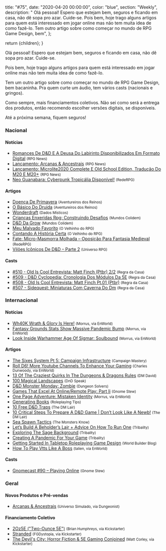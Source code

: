 
  title: "#75",
  date: "2020-04-20 00:00:00",
  color: "blue",
  section: "Weekly",
  description:
    "    Olá pessoal! Espero que estejam bem, seguros e ficando em casa, não dê sopa pro azar. Cuide-se.    Pois bem, hoje trago alguns artigos para quem está interessado em jogar online mas não tem muita idea de como fazê-lo.    Tem outro artigo sobre como começar no mundo de RPG Game Design, bem",
};

  return <InternalLayout meta={meta}>{children}</InternalLayout>;
}

Olá pessoal! Espero que estejam bem, seguros e ficando em casa, não dê sopa pro azar. Cuide-se.

Pois bem, hoje trago alguns artigos para quem está interessado em jogar online mas não tem muita idea de como fazê-lo.

Tem um outro artigo sobre como começar no mundo de RPG Game Design, bem bacaninha. Pra quem curte um áudio, tem vários casts (nacionais e gringos).

Como sempre, mais financiamentos coletivos. Não sei como será a entrega dos produtos, então recomendo escolher versões digitais, se disponíveis.

Até a próxima semana, fiquem seguros!

### Nacional

#### Notícias

- [Romances De D&amp;D E A Deusa Do Labirinto Disponibilizados Em Formato Digital] <small>(RPG News)</small>
- [Lançamento: Arcanas &amp; Ancestrais] <small>(RPG News)</small>
- [Lançamento: Microlite2020 Complete E Old School Edition, Tradução Do M20 E M20+] <small>(RPG News)</small>
- [Neo Guanabara: Cyberpunk Tropicália Disponível!] <small>(RedeRPG)</small>

#### Artigos

- [Doença De Primavera] <small>(Aventureiros dos Reinos)</small>
- [O Básico Do Druida] <small>(Aventureiros dos Reinos)</small>
- [Wonderdraft] <small>(Dados Místicos)</small>
- [Crianças Enxeridas Rpg: Construindo Desafios] <small>(Mundos Colidem)</small>
- [D&amp;D Da Grow] <small>(Mundos Colidem)</small>
- [Meu Malvado Favorito] <small>(O Velhinho do RPG)</small>
- [Contando A História Certa] <small>(O Velhinho do RPG)</small>
- [Fate: Micro-Masmorra Molhada – Oposição Para Fantasia Medieval] <small>(RedeRPG)</small>
- [Vilões Icônicos De D&amp;D – Parte 2] <small>(Universo RPG)</small>

#### Casts

- [#510 - Old Is Cool Entrevista: Matt Finch (Ptbr) 2/2] <small>(Regra da Casa)</small>
- [#509 - D&amp;D Cyclopedia: Cronologia Dos Módulos Da 5E] <small>(Regra da Casa)</small>
- [#508 - Old Is Cool Entrevista: Matt Finch Pt.01 (Ptbr)] <small>(Regra da Casa)</small>
- [#507 - Sidequest: Miniaturas Com Caverna Do Dm] <small>(Regra da Casa)</small>

### Internacional

#### Notícias

- [Wh40K Wrath &amp; Glory Is Here!] <small>(Morrus, via EnWorld)</small>
- [Fantasy Grounds Stats Show Massive Pandemic Bump] <small>(Morrus, via EnWorld)</small>
- [Look Inside Warhammer Age Of Sigmar: Soulbound] <small>(Morrus, via EnWorld)</small>

#### Artigos

- [The Sixes System Pt 5: Campaign Infrastructure] <small>(Campaign Mastery)</small>
- [Roll D6! More Youtube Channels To Enhance Your Gaming] <small>(Charles Dunwoody, via EnWorld)</small>
- [13 Of The Craziest Quirks In The Dungeons &amp; Dragons Rules] <small>(DM David)</small>
- [100 Magical Landscapes] <small>(DnD Speak)</small>
- [D&amp;D Monster Monday: Zombie] <small>(Dungeon Solvers)</small>
- [Games That Excel At Online/Remote Play: Part Ii] <small>(Gnome Stew)</small>
- [One Page Adventure: Mistaken Identity] <small>(Morrus, via EnWorld)</small>
- [Generating Books] <small>(Roleplaying Tips)</small>
- [10 Free D&amp;D Traps] <small>(The DM Lair)</small>
- [10 Critical Steps To Prepare A D&amp;D Game | Don’t Look Like A Newb!] <small>(The DM Lair)</small>
- [Sea Spawn Tactics] <small>(The Monsters Know)</small>
- [Let’s Build A Beholder’s Lair + Advice On How To Run One] <small>(Tribality)</small>
- [Exploring The Sage Background] <small>(Tribality)</small>
- [Creating A Pandemic For Your Game] <small>(Tribality)</small>
- [Getting Started In Tabletop Roleplaying Game Design] <small>(World Builder Blog)</small>
- [How To Play Vtts Like A Boss] <small>(talien, via EnWorld)</small>

#### Casts

- [Gnomecast #90 – Playing Online] <small>(Gnome Stew)</small>

### Geral

#### Novos Produtos e Pré-vendas

- [Arcanas &amp; Ancestrais] <small>(Universo Simulado, via Dungeonist)</small>

#### Financiamento Coletivo

- [2Oz5E (&quot;Two-Ounce 5E&quot;)] <small>(Brian Humphreys, via Kickstarter)</small>
- [Stranded] <small>(FGDystopia, via Kickstarter)</small>
- [The Devil&#039;s City: Horror Fiction &amp; 5E Gaming Conjoined] <small>(Matt Corley, via Kickstarter)</small>

[2oz5e (&quot;two-ounce 5e&quot;)]: https://www.kickstarter.com/projects/823221049/2oz5e-two-ounce-5e
[stranded]: https://www.kickstarter.com/projects/spaced/stranded-2
[the devil&#039;s city: horror fiction &amp; 5e gaming conjoined]: https://www.kickstarter.com/projects/37222410/the-devils-city-for-5e
[meu malvado favorito]: https://ovelhinhodorpg.wordpress.com/2020/04/19/meu-malvado-favorito/
[doença de primavera]: https://aventureirosdosreinos.com/doenca-de-primavera/
[one page adventure: mistaken identity]: https://www.enworld.org/threads/one-page-adventure-mistaken-identity.671564/#new_tab?utm_source=rss&utm_medium=rss&utm_campaign=one-page-adventure-mistaken-identity
[10 free d&amp;d traps]: https://www.thedmlair.com/2020/04/18/10-free-dd-traps/
[romances de d&amp;d e a deusa do labirinto disponibilizados em formato digital]: https://newsrpg.wordpress.com/2020/04/18/__trashed/
[neo guanabara: cyberpunk tropicália disponível!]: https://www.rederpg.com.br/2020/04/17/neo-guanabara-cyberpunk-tropicalia-disponivel/
[contando a história certa]: https://ovelhinhodorpg.wordpress.com/2020/04/17/contado-a-historia-certa/
[#510 - old is cool entrevista: matt finch (ptbr) 2/2]: https://regradacasa.podbean.com/e/510-old-is-cool-entrevista-matt-finch-ptbr-22/
[crianças enxeridas rpg: construindo desafios]: https://www.mundoscolidem.com.br/ce-desafios/
[#509 - d&amp;d cyclopedia: cronologia dos módulos da 5e]: https://regradacasa.podbean.com/e/509-dd-cyclopedia-cronologia-dos-modulos-da-5e/
[wh40k wrath &amp; glory is here!]: https://www.enworld.org/threads/wh40k-wrath-glory-is-here.671536/
[gnomecast #90 – playing online]: https://gnomestew.com/gnomecast-90-playing-online/https://gnomestew.com/gnomecast-90-playing-online/
[vilões icônicos de d&amp;d – parte 2]: https://universorpg.com/bau-do-mestre/dicas/viloes-iconicos-de-dd-parte-2/
[getting started in tabletop roleplaying game design]: https://worldbuilderblog.me/2020/04/16/getting-started-in-tabletop-roleplaying-game-design/
[lançamento: arcanas &amp; ancestrais]: https://newsrpg.wordpress.com/2020/04/16/lancamento-arcanas-ancestrais/
[arcanas &amp; ancestrais]: https://www.dungeonist.com/marketplace/product/arcanas-ancestrais/
[100 magical landscapes]: http://dndspeak.com/2020/04/100-magical-landscapes/
[d&amp;d da grow]: https://www.mundoscolidem.com.br/dd-grow/
[fate: micro-masmorra molhada – oposição para fantasia medieval]: https://www.rederpg.com.br/2020/04/15/fate-micro-masmorra-molhada-oposicao-para-fantasia-medieval/
[#508 - old is cool entrevista: matt finch pt.01 (ptbr)]: https://regradacasa.podbean.com/e/508-old-is-cool-entrevista-matthew-finch-pt01-ptbr/
[o básico do druida]: https://aventureirosdosreinos.com/o-basico-do-druida/
[let’s build a beholder’s lair + advice on how to run one]: https://www.tribality.com/2020/04/15/lets-build-a-beholders-lair-advice-on-how-to-run-one/
[#507 - sidequest: miniaturas com caverna do dm]: https://regradacasa.podbean.com/e/507-sidequest-miniaturas-com-caverna-do-dm/
[exploring the sage background]: https://www.tribality.com/2020/04/14/exploring-the-sage-background/
[10 critical steps to prepare a d&amp;d game | don’t look like a newb!]: https://www.thedmlair.com/2020/04/14/10-critical-steps-to-prepare-a-dd-game-dont-look-like-a-newb/
[roll d6! more youtube channels to enhance your gaming]: https://www.enworld.org/threads/roll-d6-more-youtube-channels-to-enhance-your-gaming.671334/
[13 of the craziest quirks in the dungeons &amp; dragons rules]: https://dmdavid.com/tag/13-of-the-craziest-quirks-in-the-dungeons-dragons-rules/
[wonderdraft]: https://dadosmisticos.com/2020/04/13/wonderdraft/
[lançamento: microlite2020 complete e old school edition, tradução do m20 e m20+]: https://newsrpg.wordpress.com/2020/04/14/lancamento-microlite2020-complete-e-old-school-edition-complete/
[generating books]: https://www.roleplayingtips.com/rptn/generating-books/
[creating a pandemic for your game]: https://www.tribality.com/2020/04/13/creating-a-pandemic-for-your-game/
[fantasy grounds stats show massive pandemic bump]: https://www.enworld.org/threads/fantasy-grounds-stats-show-massive-pandemic-bump.671486/
[how to play vtts like a boss]: https://www.enworld.org/threads/how-to-play-vtts-like-a-boss.671151/https://www.enworld.org/threads/how-to-play-vtts-like-a-boss.671151/
[games that excel at online/remote play: part ii]: https://gnomestew.com/games-that-excel-at-online-remote-play-part-ii/
[d&amp;d monster monday: zombie]: https://www.dungeonsolvers.com/2020/04/13/dd-monster-monday-zombie/
[look inside warhammer age of sigmar: soulbound]: https://www.enworld.org/threads/look-inside-warhammer-age-of-sigmar-soulbound.671485/#new_tab?utm_source=rss&utm_medium=rss&utm_campaign=look-inside-warhammer-age-of-sigmar-soulbound
[sea spawn tactics]: http://themonstersknow.com/sea-spawn-tactics/
[the sixes system pt 5: campaign infrastructure]: http://www.campaignmastery.com/blog/the-sixes-system-5-infrastructure/
